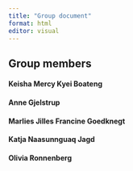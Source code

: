 ```yaml
---
title: "Group document"
format: html
editor: visual
---
```


## Group members

#### Keisha Mercy Kyei Boateng


#### Anne Gjelstrup


#### Marlies Jilles Francine Goedknegt


#### Katja Naasunnguaq Jagd


#### Olivia Ronnenberg